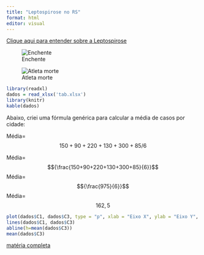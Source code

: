 ```yaml
---
title: "Leptospirose no RS"
format: html
editor: visual
---
```


[Clique aqui para entender sobre a Leptospirose](pag1.html)

![Enchente](https://s2-g1.glbimg.com/11xSYj4rgEidi2c_PdtW-y_U6kA=/0x0:1920x1080/1000x0/smart/filters:strip_icc()/i.s3.glbimg.com/v1/AUTH_59edd422c0c84a879bd37670ae4f538a/internal_photos/bs/2024/k/N/wfLbJgTki57JuSZAYBdQ/triunfo-boff-ja-3105-1-frame-4245.jpg)

![Atleta morte](https://s2-g1.glbimg.com/wX3lZCi3kMsIrXYtrFdG0Vf01g8=/0x0:1920x1280/1000x0/smart/filters:strip_icc()/i.s3.glbimg.com/v1/AUTH_59edd422c0c84a879bd37670ae4f538a/internal_photos/bs/2024/9/S/BAV1h5TayiFejHXIEe5A/atleta-luisa.jpg)

```r
library(readxl)
dados = read_xlsx('tab.xlsx')
library(knitr)
kable(dados)

```


Abaixo, criei uma fórmula genérica para calcular a média de casos por cidade:




Média=$${150+90+220+130+300+85}/{6}$$


Média= $${\frac{150+90+220+130+300+85}{6}}$$
Média=$${\frac{975}{6}}$$
Média=$$162,5$$




```r
plot(dados$C1, dados$C3, type = "p", xlab = "Eixo X", ylab = "Eixo Y", main = "Gráfico com Linhas Conectando Pontos")
lines(dados$C1, dados$C3)
abline(h=mean(dados$C3))
mean(dados$C3)
```








[matéria completa](https://g1.globo.com/rs/rio-grande-do-sul/noticia/2024/05/31/leptospirose-apos-cheias-rs.ghtml)
